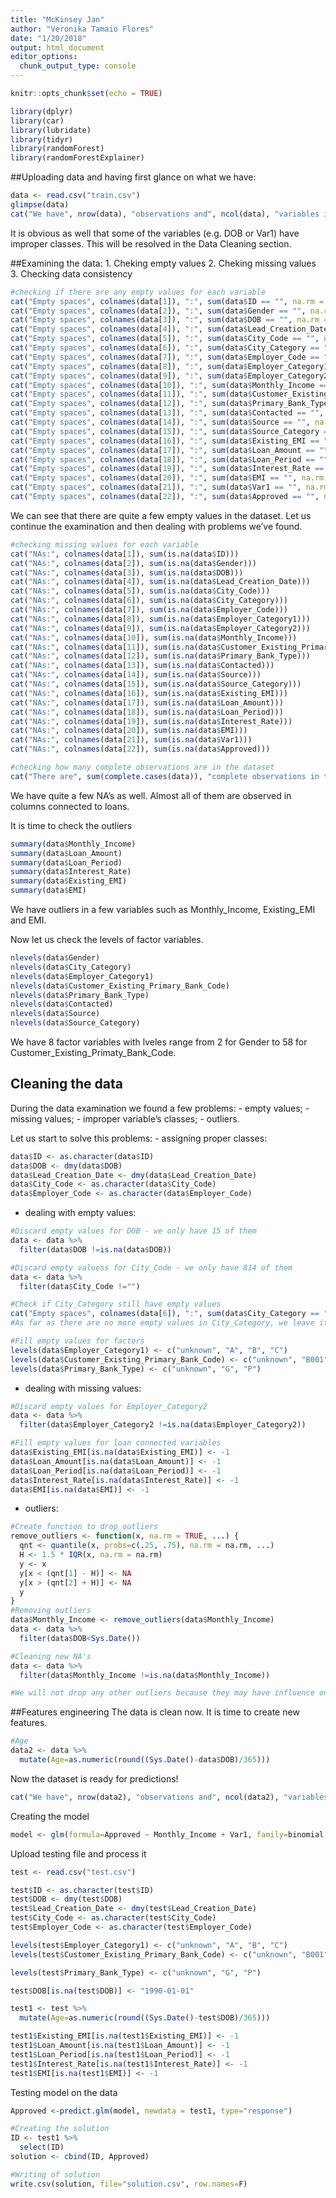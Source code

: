 ```yaml
---
title: "McKinsey Jan"
author: "Veronika Tamaio Flores"
date: "1/20/2018"
output: html_document
editor_options: 
  chunk_output_type: console
---
```


```r
knitr::opts_chunk$set(echo = TRUE)

library(dplyr)
library(car)
library(lubridate)
library(tidyr)
library(randomForest)
library(randomForestExplainer)

```

##Uploading data and having first glance on what we have:
```r
data <- read.csv("train.csv")
glimpse(data)
cat("We have", nrow(data), "observations and", ncol(data), "variables in the dataset")
```

It is obvious as well that some of the variables (e.g. DOB or Var1) have improper classes. This will be resolved in the Data Cleaning section.

##Examining the data:
1. Cheking empty values
2. Cheking missing values
3. Checking data consistency
```r
#checking if there are any empty values for each variable
cat("Empty spaces", colnames(data[1]), ":", sum(data$ID == "", na.rm = T))
cat("Empty spaces", colnames(data[2]), ":", sum(data$Gender == "", na.rm = T))
cat("Empty spaces", colnames(data[3]), ":", sum(data$DOB == "", na.rm = T))
cat("Empty spaces", colnames(data[4]), ":", sum(data$Lead_Creation_Date == "", na.rm = T))
cat("Empty spaces", colnames(data[5]), ":", sum(data$City_Code == "", na.rm = T))
cat("Empty spaces", colnames(data[6]), ":", sum(data$City_Category == "", na.rm = T))
cat("Empty spaces", colnames(data[7]), ":", sum(data$Employer_Code == "", na.rm = T))
cat("Empty spaces", colnames(data[8]), ":", sum(data$Employer_Category1 == "", na.rm = T))
cat("Empty spaces", colnames(data[9]), ":", sum(data$Employer_Category2 == "", na.rm = T))
cat("Empty spaces", colnames(data[10]), ":", sum(data$Monthly_Income == "", na.rm = T))
cat("Empty spaces", colnames(data[11]), ":", sum(data$Customer_Existing_Primary_Bank_Code == "", na.rm = T))
cat("Empty spaces", colnames(data[12]), ":", sum(data$Primary_Bank_Type == "", na.rm = T))
cat("Empty spaces", colnames(data[13]), ":", sum(data$Contacted == "", na.rm = T))
cat("Empty spaces", colnames(data[14]), ":", sum(data$Source == "", na.rm = T))
cat("Empty spaces", colnames(data[15]), ":", sum(data$Source_Category == "", na.rm = T))
cat("Empty spaces", colnames(data[16]), ":", sum(data$Existing_EMI == "", na.rm = T))
cat("Empty spaces", colnames(data[17]), ":", sum(data$Loan_Amount == "", na.rm = T))
cat("Empty spaces", colnames(data[18]), ":", sum(data$Loan_Period == "", na.rm = T))
cat("Empty spaces", colnames(data[19]), ":", sum(data$Interest_Rate == "", na.rm = T))
cat("Empty spaces", colnames(data[20]), ":", sum(data$EMI == "", na.rm = T))
cat("Empty spaces", colnames(data[21]), ":", sum(data$Var1 == "", na.rm = T))
cat("Empty spaces", colnames(data[22]), ":", sum(data$Approved == "", na.rm = T))

```

We can see that there are quite a few empty values in the dataset. Let us continue the examination and then dealing with problems we've found.

```r
#checking missing values for each variable
cat("NAs:", colnames(data[1]), sum(is.na(data$ID)))
cat("NAs:", colnames(data[2]), sum(is.na(data$Gender)))
cat("NAs:", colnames(data[3]), sum(is.na(data$DOB)))
cat("NAs:", colnames(data[4]), sum(is.na(data$Lead_Creation_Date)))
cat("NAs:", colnames(data[5]), sum(is.na(data$City_Code)))
cat("NAs:", colnames(data[6]), sum(is.na(data$City_Category)))
cat("NAs:", colnames(data[7]), sum(is.na(data$Employer_Code)))
cat("NAs:", colnames(data[8]), sum(is.na(data$Employer_Category1)))
cat("NAs:", colnames(data[9]), sum(is.na(data$Employer_Category2)))
cat("NAs:", colnames(data[10]), sum(is.na(data$Monthly_Income)))
cat("NAs:", colnames(data[11]), sum(is.na(data$Customer_Existing_Primary_Bank_Code)))
cat("NAs:", colnames(data[12]), sum(is.na(data$Primary_Bank_Type)))
cat("NAs:", colnames(data[13]), sum(is.na(data$Contacted)))
cat("NAs:", colnames(data[14]), sum(is.na(data$Source)))
cat("NAs:", colnames(data[15]), sum(is.na(data$Source_Category)))
cat("NAs:", colnames(data[16]), sum(is.na(data$Existing_EMI)))
cat("NAs:", colnames(data[17]), sum(is.na(data$Loan_Amount)))
cat("NAs:", colnames(data[18]), sum(is.na(data$Loan_Period)))
cat("NAs:", colnames(data[19]), sum(is.na(data$Interest_Rate)))
cat("NAs:", colnames(data[20]), sum(is.na(data$EMI)))
cat("NAs:", colnames(data[21]), sum(is.na(data$Var1)))
cat("NAs:", colnames(data[22]), sum(is.na(data$Approved)))

#checking how many complete observations are in the dataset
cat("There are", sum(complete.cases(data)), "complete observations in the dataset")
```

We have quite a few NA's as well. Almost all of them are observed in columns connected to loans.

It is time to check the outliers
```r
summary(data$Monthly_Income)
summary(data$Loan_Amount)
summary(data$Loan_Period)
summary(data$Interest_Rate)
summary(data$Existing_EMI)
summary(data$EMI)
```
We have outliers in a few variables such as Monthly_Income, Existing_EMI and EMI. 

Now let us check the levels of factor variables.
```r
nlevels(data$Gender)
nlevels(data$City_Category)
nlevels(data$Employer_Category1)
nlevels(data$Customer_Existing_Primary_Bank_Code)
nlevels(data$Primary_Bank_Type)
nlevels(data$Contacted)
nlevels(data$Source)
nlevels(data$Source_Category)
```
We have 8 factor variables with lveles range from 2 for Gender to 58 for Customer_Existing_Primaty_Bank_Code.

## Cleaning the data
During the data examination we found a few problems:
- empty values;
- missing values;
- improper variable's classes;
- outliers.

Let us start to solve this problems:
- assigning proper classes:
```r
data$ID <- as.character(data$ID)
data$DOB <- dmy(data$DOB)
data$Lead_Creation_Date <- dmy(data$Lead_Creation_Date)
data$City_Code <- as.character(data$City_Code)
data$Employer_Code <- as.character(data$Employer_Code)
```

- dealing with empty values:
```r
#Discard empty values for DOB - we only have 15 of them
data <- data %>%
  filter(data$DOB !=is.na(data$DOB))

#Discard empty valuess for City_Code - we only have 814 of them
data <- data %>%
  filter(data$City_Code !="")

#Check if City_Category still have empty values
cat("Empty spaces", colnames(data[6]), ":", sum(data$City_Category == "", na.rm = T))
#As far as there are no more empty values in City_Category, we leave it as it is

#Fill empty values for factors
levels(data$Employer_Category1) <- c("unknown", "A", "B", "C")
levels(data$Customer_Existing_Primary_Bank_Code) <- c("unknown", "B001", "B002", "B003", "B004", "B005", "B006", "B007", "B008", "B009", "B010", "B011", "B012", "B013", "B014", "B015", "B016", "B017", "B018", "B019", "B020", "B021", "B022", "B023", "B024", "B025", "B026", "B027", "B028", "B029", "B030", "B031", "B032", "B033", "B034", "B035", "B036", "B037", "B038", "B039", "B040", "B041", "B042", "B043", "B044", "B045", "B046", "B047", "B048", "B049", "B050", "B051", "B052", "B053", "B054", "B055", "B056", "B057")
levels(data$Primary_Bank_Type) <- c("unknown", "G", "P")
```

- dealing with missing values:
```r
#Discard empty values for Employer_Category2 
data <- data %>%
  filter(data$Employer_Category2 !=is.na(data$Employer_Category2))

#Fill empty values for loan connected variables
data$Existing_EMI[is.na(data$Existing_EMI)] <- -1
data$Loan_Amount[is.na(data$Loan_Amount)] <- -1
data$Loan_Period[is.na(data$Loan_Period)] <- -1
data$Interest_Rate[is.na(data$Interest_Rate)] <- -1
data$EMI[is.na(data$EMI)] <- -1
```

- outliers: 
```r
#Create function to drop outliers
remove_outliers <- function(x, na.rm = TRUE, ...) {
  qnt <- quantile(x, probs=c(.25, .75), na.rm = na.rm, ...)
  H <- 1.5 * IQR(x, na.rm = na.rm)
  y <- x
  y[x < (qnt[1] - H)] <- NA
  y[x > (qnt[2] + H)] <- NA
  y
}
#Removing outliers
data$Monthly_Income <- remove_outliers(data$Monthly_Income)
data <- data %>%
  filter(data$DOB<Sys.Date())

#Cleaning new NA's
data <- data %>%
  filter(data$Monthly_Income !=is.na(data$Monthly_Income))

#We will not drop any other outliers because they may have influence on our future predictions 
```

##Features engineering
The data is clean now. It is time to create new features.
```r
#Age
data2 <- data %>%
  mutate(Age=as.numeric(round((Sys.Date()-data$DOB)/365)))
```

Now the dataset is ready for predictions!
```r
cat("We have", nrow(data2), "observations and", ncol(data2), "variables in the dataset")
```

Creating the model
```r
model <- glm(formula=Approved ~ Monthly_Income + Var1, family=binomial, data=data2)
```

Upload testing file and process it
```r
test <- read.csv("test.csv")

test$ID <- as.character(test$ID)
test$DOB <- dmy(test$DOB)
test$Lead_Creation_Date <- dmy(test$Lead_Creation_Date)
test$City_Code <- as.character(test$City_Code)
test$Employer_Code <- as.character(test$Employer_Code)

levels(test$Employer_Category1) <- c("unknown", "A", "B", "C")
levels(test$Customer_Existing_Primary_Bank_Code) <- c("unknown", "B001", "B002", "B003", "B004", "B005", "B006", "B007", "B008", "B009", "B010", "B011", "B012", "B013", "B014", "B015", "B016", "B017", "B018", "B019", "B020", "B021", "B022", "B023", "B024", "B025", "B026", "B027", "B028", "B029", "B030", "B031", "B032", "B033", "B034", "B035", "B036", "B037", "B038", "B039", "B040", "B041", "B042", "B043", "B044", "B045", "B046", "B047", "B048", "B049", "B050", "B051", "B052", "B053", "B054", "B055", "B056", "B057")

levels(test$Primary_Bank_Type) <- c("unknown", "G", "P")

test$DOB[is.na(test$DOB)] <- "1990-01-01"

test1 <- test %>%
  mutate(Age=as.numeric(round((Sys.Date()-test$DOB)/365)))

test1$Existing_EMI[is.na(test1$Existing_EMI)] <- -1
test1$Loan_Amount[is.na(test1$Loan_Amount)] <- -1
test1$Loan_Period[is.na(test1$Loan_Period)] <- -1
test1$Interest_Rate[is.na(test1$Interest_Rate)] <- -1
test1$EMI[is.na(test1$EMI)] <- -1
```

Testing model on the data
```r
Approved <-predict.glm(model, newdata = test1, type="response")

#Creating the solution
ID <- test1 %>%
  select(ID)
solution <- cbind(ID, Approved)

#Writing of solution
write.csv(solution, file="solution.csv", row.names=F)
```

